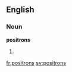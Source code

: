 ==English==

===Noun===
'''positrons'''

# {{plural of|[[positron]]}}

[[fr:positrons]]
[[sv:positrons]]